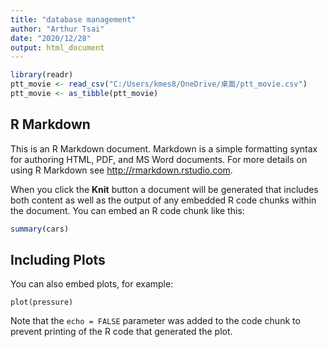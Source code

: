 ```yaml
---
title: "database management"
author: "Arthur Tsai"
date: "2020/12/28"
output: html_document
---
```


```r
library(readr)
ptt_movie <- read_csv("C:/Users/kmes8/OneDrive/桌面/ptt_movie.csv")
ptt_movie <- as_tibble(ptt_movie)
```

## R Markdown

This is an R Markdown document. Markdown is a simple formatting syntax for authoring HTML, PDF, and MS Word documents. For more details on using R Markdown see <http://rmarkdown.rstudio.com>.

When you click the **Knit** button a document will be generated that includes both content as well as the output of any embedded R code chunks within the document. You can embed an R code chunk like this:

```r
summary(cars)
```

## Including Plots

You can also embed plots, for example:

```{}
plot(pressure)
```

Note that the `echo = FALSE` parameter was added to the code chunk to prevent printing of the R code that generated the plot.
